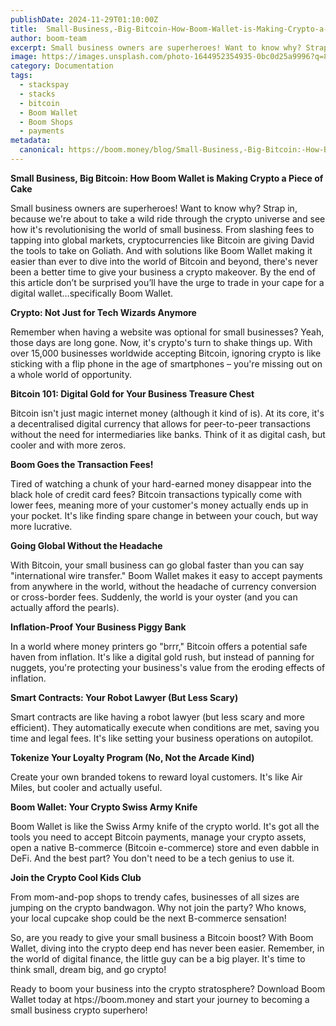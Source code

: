 ```yaml
---
publishDate: 2024-11-29T01:10:00Z
title:  Small-Business,-Big-Bitcoin-How-Boom-Wallet-is-Making-Crypto-a-Piece-of-Cake
author: boom-team
excerpt: Small business owners are superheroes! Want to know why? Strap in, because we're about to take a wild ride through the crypto universe and see how it's revolutionising the world of small business. From slashing fees to tapping into global markets, cryptocurrencies like Bitcoin are giving David the tools to take on Goliath. And with solutions like Boom Wallet making it easier than ever to dive into the world of Bitcoin and beyond, there's never been a better time to give your business a crypto makeover. By the end of this article don’t be surprised you’ll have the urge to trade in your cape for a digital wallet…specifically Boom Wallet.
image: https://images.unsplash.com/photo-1644952354935-0bc0d25a9996?q=80&w=1932&auto=format&fit=crop&ixlib=rb-4.0.3&ixid=M3wxMjA3fDB8MHxwaG90by1wYWdlfHx8fGVufDB8fHx8fA%3D%3D
category: Documentation
tags:
  - stackspay
  - stacks
  - bitcoin
  - Boom Wallet
  - Boom Shops
  - payments
metadata:
  canonical: https://boom.money/blog/Small-Business,-Big-Bitcoin:-How-Boom-Wallet-is-Making-Crypto-a-Piece-of-Cake
---
```


**Small Business, Big Bitcoin: How Boom Wallet is Making Crypto a Piece of Cake**

Small business owners are superheroes! Want to know why? Strap in, because we're about to take a wild ride through the crypto universe and see how it's revolutionising the world of small business. From slashing fees to tapping into global markets, cryptocurrencies like Bitcoin are giving David the tools to take on Goliath. And with solutions like Boom Wallet making it easier than ever to dive into the world of Bitcoin and beyond, there's never been a better time to give your business a crypto makeover. By the end of this article don’t be surprised you’ll have the urge to trade in your cape for a digital wallet…specifically Boom Wallet.

**Crypto: Not Just for Tech Wizards Anymore**

Remember when having a website was optional for small businesses? Yeah, those days are long gone. Now, it's crypto's turn to shake things up. With over 15,000 businesses worldwide accepting Bitcoin, ignoring crypto is like sticking with a flip phone in the age of smartphones – you're missing out on a whole world of opportunity.

**Bitcoin 101: Digital Gold for Your Business Treasure Chest**

Bitcoin isn't just magic internet money (although it kind of is). At its core, it's a decentralised digital currency that allows for peer-to-peer transactions without the need for intermediaries like banks. Think of it as digital cash, but cooler and with more zeros.

**Boom Goes the Transaction Fees!**

Tired of watching a chunk of your hard-earned money disappear into the black hole of credit card fees? Bitcoin transactions typically come with lower fees, meaning more of your customer's money actually ends up in your pocket. It's like finding spare change in between your couch, but way more lucrative.

**Going Global Without the Headache**

With Bitcoin, your small business can go global faster than you can say "international wire transfer." Boom Wallet makes it easy to accept payments from anywhere in the world, without the headache of currency conversion or cross-border fees. Suddenly, the world is your oyster (and you can actually afford the pearls).

**Inflation-Proof Your Business Piggy Bank**

In a world where money printers go "brrr," Bitcoin offers a potential safe haven from inflation. It's like a digital gold rush, but instead of panning for nuggets, you're protecting your business's value from the eroding effects of inflation.

**Smart Contracts: Your Robot Lawyer (But Less Scary)**

Smart contracts are like having a robot lawyer (but less scary and more efficient). They automatically execute when conditions are met, saving you time and legal fees. It's like setting your business operations on autopilot.

**Tokenize Your Loyalty Program (No, Not the Arcade Kind)**

Create your own branded tokens to reward loyal customers. It's like Air Miles, but cooler and actually useful.

**Boom Wallet: Your Crypto Swiss Army Knife**

Boom Wallet is like the Swiss Army knife of the crypto world. It's got all the tools you need to accept Bitcoin payments, manage your crypto assets, open a native B-commerce (Bitcoin e-commerce) store and even dabble in DeFi. And the best part? You don't need to be a tech genius to use it.

**Join the Crypto Cool Kids Club**

From mom-and-pop shops to trendy cafes, businesses of all sizes are jumping on the crypto bandwagon. Why not join the party? Who knows, your local cupcake shop could be the next B-commerce sensation!

So, are you ready to give your small business a Bitcoin boost? With Boom Wallet, diving into the crypto deep end has never been easier. Remember, in the world of digital finance, the little guy can be a big player. It's time to think small, dream big, and go crypto!

Ready to boom your business into the crypto stratosphere? Download Boom Wallet today at htps://boom.money and start your journey to becoming a small business crypto superhero!
